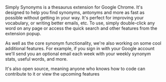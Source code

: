 
<Layout mdx title='Home'>

  Simply Synonyms is a thesaurus extension for Google Chrome. It's designed to help you find synonyms, antonyms and more as fast as possible without getting in your way. It's perfect for improving your vocabulary, or writing better emails, etc. To use, simply double-click any word on any page or access the quick search and other features from the extension popup.

  As well as the core synonym functionality, we're also working on some cool additional features. For example, if you sign in with your Google account we'll send you an optional email each week with your weekly synonym stats, useful words, and more.

  It's also open source, meaning anyone who knows how to code can contribute to it or view the upcoming features

</Layout>
